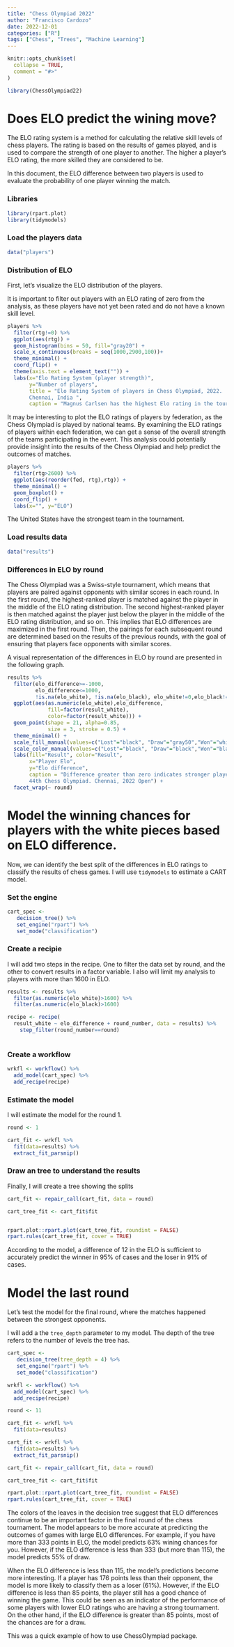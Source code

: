```yaml
---
title: "Chess Olympiad 2022"
author: "Francisco Cardozo"
date: 2022-12-01
categories: ["R"]
tags: ["Chess", "Trees", "Machine Learning"]
---
```


```r
knitr::opts_chunk$set(
  collapse = TRUE,
  comment = "#>"
)
```

```r
library(ChessOlympiad22)
```



# Does ELO predict the wining move?

The ELO rating system is a method for calculating the relative skill levels of chess players. The rating is based on the results of games played, and is used to compare the strength of one player to another. The higher a player's ELO rating, the more skilled they are considered to be.

In this document, the ELO difference between two players is used to evaluate the probability of one player winning the match.

### Libraries

```r

library(rpart.plot)
library(tidymodels)
```

### Load the players data

```r
data("players")
```

### Distribution of ELO 

First, let's visualize the ELO distribution of the players. 

It is important to filter out players with an ELO rating of zero from the analysis, as these players have not yet been rated and do not have a known skill level. 


```r
players %>% 
  filter(rtg!=0) %>% 
  ggplot(aes(rtg)) + 
  geom_histogram(bins = 50, fill="gray20") +
  scale_x_continuous(breaks = seq(1000,2900,100))+
  theme_minimal() +
  coord_flip() +
  theme(axis.text = element_text("")) +
  labs(x="Elo Rating System (player strength)",
       y="Number of players",
       title = "Elo Rating System of players in Chess Olympiad, 2022. 
       Chennai, India ",
       caption = "Magnus Carlsen has the highest Elo rating in the tournoment:2864")


```

It may be interesting to plot the ELO ratings of players by federation, as the Chess Olympiad is played by national teams. By examining the ELO ratings of players within each federation, we can get a sense of the overall strength of the teams participating in the event. This analysis could potentially provide insight into the results of the Chess Olympiad and help predict the outcomes of matches. 

```r
players %>% 
  filter(rtg>2600) %>% 
  ggplot(aes(reorder(fed, rtg),rtg)) + 
  theme_minimal() +
  geom_boxplot() +
  coord_flip() +
  labs(x="", y="ELO")
```

The United States have the strongest team in the tournament. 

### Load results data

```r
data("results")
```


### Differences in ELO by round

The Chess Olympiad was a Swiss-style tournament, which means that players are paired against opponents with similar scores in each round. In the first round, the highest-ranked player is matched against the player in the middle of the ELO rating distribution. The second highest-ranked player is then matched against the player just below the player in the middle of the ELO rating distribution, and so on. This implies that ELO differences are maximized in the first round. Then, the pairings for each subsequent round are determined based on the results of the previous rounds, with the goal of ensuring that players face opponents with similar scores. 

A visual representation of the differences in ELO by round are presented in the following graph. 

```r

results %>% 
  filter(elo_difference>=-1000, 
         elo_difference<=1000, 
         !is.na(elo_white), !is.na(elo_black), elo_white!=0,elo_black!=0) %>% 
  ggplot(aes(as.numeric(elo_white),elo_difference, 
             fill=factor(result_white), 
             color=factor(result_white))) + 
  geom_point(shape = 21, alpha=0.85,
             size = 3, stroke = 0.5) +
  theme_minimal() +
  scale_fill_manual(values=c("Lost"="black", "Draw"="gray50","Won"="white")) +
  scale_color_manual(values=c("Lost"="black", "Draw"="black","Won"="black")) +
  labs(fill="Result", color="Result", 
       x="Player Elo", 
       y="Elo difference",
       caption = "Difference greater than zero indicates stronger player
       44th Chess Olympiad. Chennai, 2022 Open") +
  facet_wrap(~ round)

```

# Model the winning chances for players with the white pieces based on ELO difference. 

Now, we can identify the best split of the differences in ELO ratings to classify the results of chess games. I will use `tidymodels` to estimate a CART model.  

### Set the engine

```r
cart_spec <-
   decision_tree() %>% 
   set_engine("rpart") %>%
   set_mode("classification")

```

### Create a recipie 

I will add two steps in the recipe. One to filter the data set by round, and the other to convert results in a factor variable.  I also will limit my analysis to players with more than 1600 in ELO. 

```r
results <- results %>% 
  filter(as.numeric(elo_white)>1600) %>% 
  filter(as.numeric(elo_black)>1600) 

recipe <- recipe(
  result_white ~ elo_difference + round_number, data = results) %>% 
    step_filter(round_number==round)
  
```

### Create a workflow

```r
wrkfl <- workflow() %>% 
  add_model(cart_spec) %>% 
  add_recipe(recipe)

```

### Estimate the model

I will estimate the model for the round 1. 

```r

round <- 1

cart_fit <- wrkfl %>% 
  fit(data=results) %>% 
  extract_fit_parsnip()

```

### Draw an tree to understand the results

Finally, I will create a tree showing the splits

```r

cart_fit <- repair_call(cart_fit, data = round)

cart_tree_fit <- cart_fit$fit


rpart.plot::rpart.plot(cart_tree_fit, roundint = FALSE)
rpart.rules(cart_tree_fit, cover = TRUE)
```

According to the model, a difference of 12 in the ELO is sufficient to accurately predict the winner in 95% of cases and the loser in 91% of cases.


# Model the last round 

Let's test the model for the final round, where the matches happened between the strongest opponents.

I will add a the `tree_depth` parameter to my model. The depth of the tree refers to the number of levels the tree has.

```r
cart_spec <-
   decision_tree(tree_depth = 4) %>% 
   set_engine("rpart") %>%
   set_mode("classification")

wrkfl <- workflow() %>% 
  add_model(cart_spec) %>% 
  add_recipe(recipe)

```

```r
round <- 11

cart_fit <- wrkfl %>% 
  fit(data=results)

cart_fit <- wrkfl %>% 
  fit(data=results) %>% 
  extract_fit_parsnip()

cart_fit <- repair_call(cart_fit, data = round)

cart_tree_fit <- cart_fit$fit

rpart.plot::rpart.plot(cart_tree_fit, roundint = FALSE)
rpart.rules(cart_tree_fit, cover = TRUE)

```

The colors of the leaves in the decision tree suggest that ELO differences continue to be an important factor in the final round of the chess tournament. The model appears to be more accurate at predicting the outcomes of games with large ELO differences. For example, if you have more than 333 points in ELO, the model predicts 63% wining chances for you. However, if the ELO difference is less than 333 (but more than 115), the model predicts  55% of draw.

When the ELO difference is less than 115, the model's predictions become more interesting. If a player has 176 points less than their opponent, the model is more likely to classify them as a loser (61%). However, if the ELO difference is less than 85 points, the player still has a good chance of winning the game. This could be seen as an indicator of the performance of some players with lower ELO ratings who are having a strong tournament. On the other hand, if the ELO difference is greater than 85 points, most of the chances are for a draw.

This was a quick example of how to use ChessOlympiad package. 


